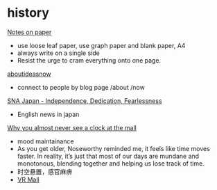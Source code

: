 # history

[Notes on paper](https://voussoir.net/writing/notes_on_paper)

- use loose leaf paper, use graph paper and blank paper, A4
- always write on a single side
- Resist the urge to cram everything onto one page. 


[aboutideasnow](https://aboutideasnow.com)

- connect to people by blog page /about /now

[SNA Japan - Independence, Dedication, Fearlessness](https://shingetsunewsagency.com/)

- English news in japan

[Why you almost never see a clock at the mall](https://thehustle.co/originals/why-you-almost-never-see-a-clock-at-the-mall)

- mood maintainance
- As you get older, Noseworthy reminded me, it feels like time moves faster. In reality, it’s just that most of our days are mundane and monotonous, blending together and helping us lose track of time.
- 时空悬置，感官麻痹
- [VR Mall](./ideas.mdx#vrarmr)

